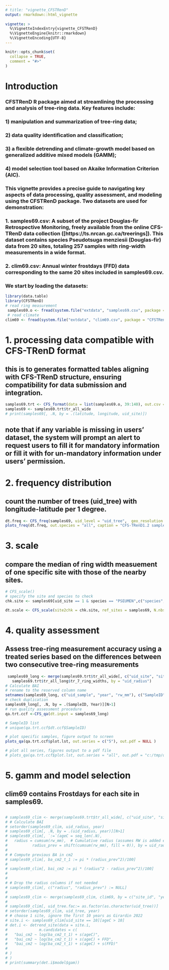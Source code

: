 ```yaml
---
# title: "vignette_CFSTRenD"
output: rmarkdown::html_vignette
 
vignette: >
  %\VignetteIndexEntry{vignette_CFSTRenD}
  %\VignetteEngine{knitr::rmarkdown}
  %\VignetteEncoding{UTF-8}
---
```


```r
knitr::opts_chunk$set(
  collapse = TRUE,
  comment = "#>"
)
```

# Introduction

### CFSTRenD R package aimed at streamlining the processing and analysis of tree-ring data. Key features include: 
###     1) manipulation and summarization of tree-ring data; 
###     2) data quality identification and classification; 
###     3) a flexible detrending and climate-growth model based on generalized additive mixed models (GAMM); 
###     4) model selection tool based on Akaike Information Criterion (AIC). 

### This vignette provides a precise guide to navigating key aspects of data processing, quality assessment, and modeling using the CFSTRenD package. Two datasets are used for demonstration:

###   1. samples69.csv: A subset of the project Douglas-fir Retrospective Monitoring, freely available from the online CFS-TRenD data collection ([https://ts.nrcan.gc.ca/treerings]). This dataset contains species Pseudotsuga menziesii (Douglas-fir) data from 20 sites, totaling 257 samples with ring-width measurements in a wide format.
###   2. clim69.csv: Annual winter frostdays (FFD) data corresponding to the same 20 sites included in samples69.csv.

### We start by loading the datasets:

```r
library(data.table)
library(CFSTRenD)
# read ring measurement
 samples69.o <- fread(system.file("extdata", "samples69.csv", package = "CFSTRenD"))
 # read climate
clim69 <- fread(system.file("extdata", "clim69.csv", package = "CFSTRenD"))

```

# 1. processing data compatible with CFS-TRenD format 
## this is to generates formatted tables aligning with CFS-TRenD structure, ensuring compatibility for data submission and integration.
```r

samples69.trt <- CFS_format(data = list(samples69.o, 39:140), out.csv = NULL)
samples69 <- samples69.trt$tr_all_wide
# print(samples69[, .N, by = .(latitude, longitude, uid_site)])

```

## note that if any variable is missing in users' dataset, the system will prompt an alert to request users to fill it for mandatory information or fill it with  for un-mandatory information under users' permission.
# 2. frequency distribution 
## count the number of trees (uid_tree) with longitude-latitude per 1 degree.

```r
dt.freq <- CFS_freq(samples69, uid_level = "uid_tree",  geo_resolution = c(1,1))
plots_freq(dt.freq, out.species = "all", caption = "CFS-TRenD1.2 samples69", out.pdf= NULL )
```


# 3. scale 
## compare the median of ring width measuement of one specific site with those of the nearby sites.


```r
# CFS_scale()
# specify the site and species to check
chk.site <- samples69[uid_site == 1 & species == "PSEUMEN",c("species", "uid_site", "site_id", "latitude", "longitude")][, .SD[1]]

dt.scale <- CFS_scale(site2chk = chk.site, ref_sites = samples69, N.nbs = 10, make.plot = list(TRUE, "CFS-TRenD1.2 samples69"))

```

# 4. quality assessment 
## Assess tree-ring measurement accuracy using a treated series based on the differences between two consecutive tree-ring measurements


```r


 samples69_long <- merge(samples69.trt$tr_all_wide[, c("uid_site", "site_id", "species", "uid_tree", "uid_sample", "uid_radius")], 
   samples69.trt$tr_all_long$tr_7_ring_widths, by = "uid_radius")
# Calculate BAI
# rename to the reserved column name
setnames(samples69_long, c("uid_sample", "year", "rw_mm"), c("SampleID", "Year" ,"RawRing"))
# check duplication
samples69_long[, .N, by = .(SampleID, Year)][N>1]
# run quality assessment procedure
qa.trt.ccf <-CFS_qa(dt.input = samples69_long)

# SampleID list
# unique(qa.trt.ccf$dt.ccf$SampleID)

# plot specific samples, figure output to screen
plots_qa(qa.trt.ccf$plot.lst, out.series = c("5"), out.pdf = NULL )

# plot all series, figures output to a pdf file
# plots_qa(qa.trt.ccf$plot.lst, out.series = "all", out.pdf = "c:/tmp/qa.pdf" )

```
# 
# 5. gamm and model selection 
## clim69 contains Frostdays for each site in samples69.
##

```r

# samples69_clim <- merge(samples69.trt$tr_all_wide[, c("uid_site", "site_id", "species", "uid_tree", "uid_radius")], samples69.trt$tr_all_long$tr_7_ring_widths, by = "uid_radius")
# # Calculate BAI
# setorder(samples69_clim, uid_radius, year)
# samples69_clim[, .N, by = .(uid_radius, year)][N>1]
# samples69_clim[, `:=`(ageC = seq_len(.N),
#   radius = cumsum(rw_mm),  # Cumulative radius (assumes RW is added each year)
#           radius_prev = shift(cumsum(rw_mm), fill = 0)), by = uid_radius]  # Previous radius (shifted)
# 
# # Compute previous BA in cm2
# samples69_clim[, ba_cm2_t_1 := pi * (radius_prev^2)/100]
# 
# samples69_clim[, bai_cm2 := pi * (radius^2 - radius_prev^2)/100]
# 
# 
# # Drop the radius columns if not needed
# samples69_clim[, c("radius", "radius_prev") := NULL]
# 
# samples69_clim <- merge(samples69_clim, clim69, by = c("site_id", "year"))
# 
# samples69_clim[, uid_tree.fac:= as.factor(as.character(uid_tree))]
# setorder(samples69_clim, uid_tree, year)
# # choose 1 site, ignore the first 10 years as Girardin 2022
# site.i <- samples69_clim[uid_site == 10][ageC > 10]
# det.i <- detrend_site(data = site.i, 
#              m.candidates = c(
#   "bai_cm2 ~ log(ba_cm2_t_1) + s(ageC)",
#   "bai_cm2 ~ log(ba_cm2_t_1) + s(ageC) + FFD",
#   "bai_cm2 ~ log(ba_cm2_t_1) + s(ageC) + s(FFD)"
#   
# )
# )
# print(summary(det.i$model$gam))
```
